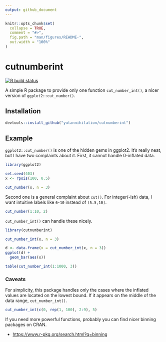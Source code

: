 ```yaml
---
output: github_document
---
```


<!-- README.md is generated from README.Rmd. Please edit that file -->

```r
knitr::opts_chunk$set(
  collapse = TRUE,
  comment = "#>",
  fig.path = "man/figures/README-",
  out.width = "100%"
)
```

# cutnumberint

<!-- badges: start -->
[![R build status](https://github.com/yutannihilation/cutnumberint/workflows/R-CMD-check/badge.svg)](https://github.com/yutannihilation/cutnumberint/actions)
<!-- badges: end -->

A simple R package to provide only one function `cut_number_int()`, a nicer version of `ggplot2::cut_number()`.

## Installation

``` r
devtools::install_github("yutannihilation/cutnumberint")
```

## Example

`ggplot2::cut_number()` is one of the hidden gems in ggplot2. It's really neat, but I have two complaints about it. First, it cannot handle 0-inflated data.

```r
library(ggplot2)

set.seed(403)
x <- rpois(100, 0.5)

cut_number(x, n = 3)
```


Second one is a general complaint about `cut()`. For integer(-ish) data, I want intuitive labels like `6~10` instead of `(5.5,10]`.

```r
cut_number(1:10, 2)
```

`cut_number_int()` can handle these nicely.

```r
library(cutnumberint)

cut_number_int(x, n = 3)
```

```r
d <- data.frame(x = cut_number_int(x, n = 3))
ggplot(d) +
  geom_bar(aes(x))
```

```r
table(cut_number_int(1:1000, 3))
```

### Caveats

For simplicity, this package handles only the cases where the inflated values are located on the lowest bound. If it appears on the middle of the data range, `cut_number_int()`.


```r
cut_number_int(c(0, rep(1, 100), 2:9), 5)
```

If you need more powerful functions, probably you can find nicer binning packages on CRAN.

* <https://www.r-pkg.org/search.html?q=binning>

